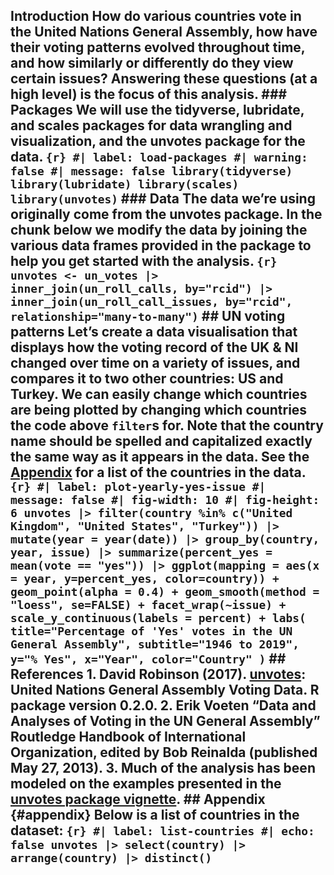 ## Introduction How do various countries vote in the United Nations General Assembly, how have their voting patterns evolved throughout time, and how similarly or differently do they view certain issues? Answering these questions (at a high level) is the focus of this analysis. ### Packages We will use the **tidyverse**, **lubridate**, and **scales** packages for data wrangling and visualization, and the **unvotes** package for the data. ```{r} #| label: load-packages #| warning: false #| message: false library(tidyverse) library(lubridate) library(scales) library(unvotes) ``` ### Data The data we're using originally come from the **unvotes** package. In the chunk below we modify the data by joining the various data frames provided in the package to help you get started with the analysis. ```{r} unvotes <- un_votes |> inner_join(un_roll_calls, by="rcid") |> inner_join(un_roll_call_issues, by="rcid", relationship="many-to-many") ``` ## UN voting patterns Let's create a data visualisation that displays how the voting record of the UK & NI changed over time on a variety of issues, and compares it to two other countries: US and Turkey. We can easily change which countries are being plotted by changing which countries the code above `filter`s for. Note that the country name should be spelled and capitalized exactly the same way as it appears in the data. See the [Appendix](#appendix) for a list of the countries in the data. ```{r} #| label: plot-yearly-yes-issue #| message: false #| fig-width: 10 #| fig-height: 6 unvotes |> filter(country %in% c("United Kingdom", "United States", "Turkey")) |> mutate(year = year(date)) |> group_by(country, year, issue) |> summarize(percent_yes = mean(vote == "yes")) |> ggplot(mapping = aes(x = year, y=percent_yes, color=country)) + geom_point(alpha = 0.4) + geom_smooth(method = "loess", se=FALSE) + facet_wrap(~issue) + scale_y_continuous(labels = percent) + labs( title="Percentage of 'Yes' votes in the UN General Assembly", subtitle="1946 to 2019", y="% Yes", x="Year", color="Country" ) ``` ## References 1. David Robinson (2017). [unvotes](https://CRAN.R-project.org/package=unvotes): United Nations General Assembly Voting Data. R package version 0.2.0. 2. Erik Voeten "Data and Analyses of Voting in the UN General Assembly" Routledge Handbook of International Organization, edited by Bob Reinalda (published May 27, 2013). 3. Much of the analysis has been modeled on the examples presented in the [unvotes package vignette](https://cran.r-project.org/web/packages/unvotes/vignettes/unvotes.html). ## Appendix {#appendix} Below is a list of countries in the dataset: ```{r} #| label: list-countries #| echo: false unvotes |> select(country) |> arrange(country) |> distinct() ```